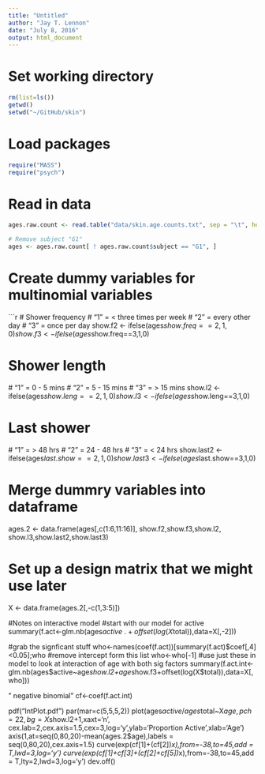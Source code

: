 ```yaml
---
title: "Untitled"
author: "Jay T. Lennon"
date: "July 8, 2016"
output: html_document
---
```

# Set working directory
```r
rm(list=ls())
getwd()
setwd("~/GitHub/skin")
```

# Load packages
```r
require("MASS")
require("psych")
```

# Read in data 
```r
ages.raw.count <- read.table("data/skin.age.counts.txt", sep = "\t", header = T)

# Remove subject "G1"
ages <- ages.raw.count[ ! ages.raw.count$subject == "G1", ]
```

# Create dummy variables for multinomial variables
```r
# Shower frequency
  # "1" = < three times per week
  # "2" = every other day
  # "3" = once per day
show.f2 <- ifelse(ages$show.freq==2,1,0)
show.f3 <- ifelse(ages$show.freq==3,1,0)

# Shower length
  # "1" = 0 - 5 mins
  # "2" = 5 - 15 mins
  # "3" = > 15 mins
show.l2 <- ifelse(ages$show.leng==2,1,0)
show.l3 <- ifelse(ages$show.leng==3,1,0)

# Last shower
  # "1" = > 48 hrs
  # "2" = 24 - 48 hrs
  # "3" = < 24 hrs
show.last2 <- ifelse(ages$last.show==2,1,0)
show.last3 <- ifelse(ages$last.show==3,1,0)

# Merge dummry variables into dataframe
ages.2 <- data.frame(ages[,c(1:6,11:16)], show.f2,show.f3,show.l2, 
          show.l3,show.last2,show.last3)

# Set up a design matrix that we might use later
X <- data.frame(ages.2[,-c(1,3:5)])


#Notes on interactive model
#start with our model for active
summary(f.act<-glm.nb(ages$active~.+offset(log(X$total)),data=X[,-2]))



#grab the signficant stuff
who<-names(coef(f.act))[summary(f.act)$coef[,4]<0.05];who
#remove intercept form this list
who<-who[-1]
#use just these in model to look at interaction of age with both sig factors
summary(f.act.int<-glm.nb(ages$active~age*show.l2+age*show.f3+offset(log(X$total)),data=X[,who]))

" negative binomial"
cf<-coef(f.act.int)

pdf("IntPlot.pdf")
par(mar=c(5,5,5,2))
plot(ages$active/ages$total~X$age,pch=22,bg=X$show.l2+1,xaxt='n',
     cex.lab=2,cex.axis=1.5,cex=3,log='y',ylab='Proportion Active',xlab='Age')
axis(1,at=seq(0,80,20)-mean(ages.2$age),labels = seq(0,80,20),cex.axis=1.5)
curve(exp(cf[1]+(cf[2])*x),from=-38,to=45,add = T,lwd=3,log='y')
curve(exp(cf[1]+cf[3]+(cf[2]+cf[5])*x),from=-38,to=45,add = T,lty=2,lwd=3,log='y')
dev.off()
